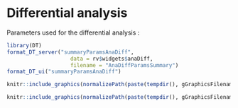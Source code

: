 # Differential analysis

Parameters used for the differential analysis :

```r
library(DT)
format_DT_server("summaryParamsAnaDiff", 
                    data = rv$widgets$anaDiff,
                    filename = "AnaDiffParamsSummary")
format_DT_ui("summaryParamsAnaDiff")
```
                                                      
```r
knitr::include_graphics(normalizePath(paste(tempdir(), gGraphicsFilenames$calibrationPlotAll, sep="/")))
```




```r
knitr::include_graphics(normalizePath(paste(tempdir(), gGraphicsFilenames$volcanoPlot, sep="/")))
```

